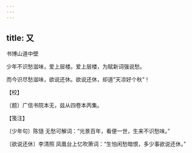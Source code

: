 ```yaml
---
---
---
```

title: 又
---



书博山道中壁





少年不识愁滋味，爱上层楼。爱上层楼，为赋新词强说愁。

而今识尽愁滋味，欲说还休。欲说还休，却道“天凉好个秋”！





【校】


〔题〕广信书院本无，兹从四卷本丙集。





【笺注】


〔少年句〕陈慥 无愁可解词：“光景百年，看便一世，生来不识愁味。”

〔欲说还休〕李清照 凤凰台上忆吹箫词：“生怕闲愁暗恨，多少事欲说还休。”